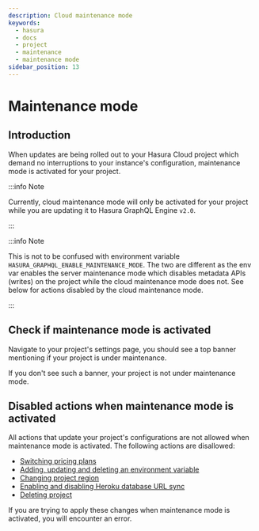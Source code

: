 ```yaml
---
description: Cloud maintenance mode
keywords:
  - hasura
  - docs
  - project
  - maintenance
  - maintenance mode
sidebar_position: 13
---
```



# Maintenance mode

## Introduction

When updates are being rolled out to your Hasura Cloud project which
demand no interruptions to your instance's configuration, maintenance
mode is activated for your project.

:::info Note

Currently, cloud maintenance mode will only be activated for your
project while you are updating it to Hasura GraphQL Engine `v2.0`.

:::

:::info Note

This is not to be confused with environment variable
`HASURA_GRAPHQL_ENABLE_MAINTENANCE_MODE`. The two are different as the
env var enables the server maintenance mode which disables metadata APIs
(writes) on the project while the cloud maintenance mode does not. See
below for actions disabled by the cloud maintenance mode.

:::

## Check if maintenance mode is activated

Navigate to your project's settings page, you should see a top banner
mentioning if your project is under maintenance.

<Thumbnail
  src="/img/graphql/cloud/projects/maintenance-mode.png"
  alt="Project with maintenance mode activated"
/>

If you don't see such a banner, your project is not under maintenance
mode.

## Disabled actions when maintenance mode is activated

All actions that update your project's configurations are not allowed
when maintenance mode is activated. The following actions are
disallowed:

-  [Switching pricing plans](/graphql/cloud/projects/pricing.mdx)
-  [Adding, updating and deleting an environment variable](/graphql/cloud/projects/env-vars.mdx)
-  [Changing project region](/graphql/cloud/projects/regions.mdx)
-  [Enabling and disabling Heroku database URL sync](/graphql/cloud/projects/heroku-url-sync.mdx)
-  [Deleting project](/graphql/cloud/projects/delete.mdx)

If you are trying to apply these changes when maintenance mode is
activated, you will encounter an error.
